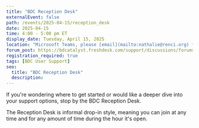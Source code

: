 ```yaml
---
title: "BDC Reception Desk"
externalEvent: false
path: /events/2025-04-15/reception_desk
date: 2025-04-15
time: 4:00 - 5:00 pm ET
display_date: Tuesday, April 15, 2025
location: "Microsoft Teams, please [email](mailto:nathalie@renci.org) for the link"
forum_post: https://bdcatalyst.freshdesk.com/support/discussions/forums/60000252439
registration_required: true
tags: [BDC User Support]
seo:
  title: "BDC Reception Desk"
  description:
---
```

If you're wondering where to get started or would like a deeper dive into your support options, stop by the BDC Reception Desk.

The Reception Desk is informal drop-in style, meaning you can join at any time and for any amount of time during the hour it's open.